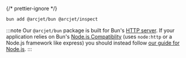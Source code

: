 
{/* prettier-ignore */}
<SelectableContent client:load frameworkSwitcher>
<div slot="bun" slotIdx="1">

```bash
bun add @arcjet/bun @arcjet/inspect
```

</div>
</SelectableContent>

:::note Our `@arcjet/bun` package is built for Bun's
[HTTP server](https://bun.sh/docs/api/http). If your application relies on Bun's
[Node.js Compatiblity](https://bun.sh/docs/runtime/nodejs-apis) (uses
`node:http` or a Node.js framework like express) you should instead follow
[our guide for Node.js](/sensitive-info/quick-start?f=node-js). :::
